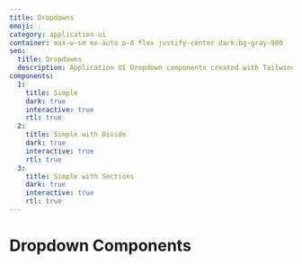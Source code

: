 ```yaml
---
title: Dropdowns
emoji: 💧
category: application-ui
container: max-w-sm mx-auto p-8 flex justify-center dark:bg-gray-900
seo:
  title: Dropdowns
  description: Application UI Dropdown components created with Tailwind CSS
components:
  1:
    title: Simple
    dark: true
    interactive: true
    rtl: true
  2:
    title: Simple with Divide
    dark: true
    interactive: true
    rtl: true
  3:
    title: Simple with Sections
    dark: true
    interactive: true
    rtl: true
---
```


# Dropdown Components

<List
  componentsData={componentsArray}
  componentContainer={componentContainer}
/>
